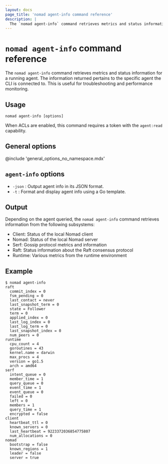 ```yaml
---
layout: docs
page_title: 'nomad agent-info command reference'
description: |
  The `nomad agent-info` command retrieves metrics and status information for a running agent. Use this command to review agent data from the client, nomad, serf, raft, and runtime subsystems.
---
```


# `nomad agent-info` command reference

The `nomad agent-info` command retrieves metrics and status information for a
running agent. The information returned pertains to the specific agent the CLI
is connected to. This is useful for troubleshooting and performance monitoring.

## Usage

```plaintext
nomad agent-info [options]
```

When ACLs are enabled, this command requires a token with the `agent:read`
capability.

## General options

@include 'general_options_no_namespace.mdx'

## `agent-info` options

- `-json` : Output agent info in its JSON format.
- `-t` : Format and display agent info using a Go template.

## Output

Depending on the agent queried, the `nomad agent-info` command retrieves
information from the following subsystems:

- Client: Status of the local Nomad client
- Nomad: Status of the local Nomad server
- Serf: Gossip protocol metrics and information
- Raft: Status information about the Raft consensus protocol
- Runtime: Various metrics from the runtime environment

## Example

```shell-session
$ nomad agent-info
raft
  commit_index = 0
  fsm_pending = 0
  last_contact = never
  last_snapshot_term = 0
  state = Follower
  term = 0
  applied_index = 0
  last_log_index = 0
  last_log_term = 0
  last_snapshot_index = 0
  num_peers = 0
runtime
  cpu_count = 4
  goroutines = 43
  kernel.name = darwin
  max_procs = 4
  version = go1.5
  arch = amd64
serf
  intent_queue = 0
  member_time = 1
  query_queue = 0
  event_time = 1
  event_queue = 0
  failed = 0
  left = 0
  members = 1
  query_time = 1
  encrypted = false
client
  heartbeat_ttl = 0
  known_servers = 0
  last_heartbeat = 9223372036854775807
  num_allocations = 0
nomad
  bootstrap = false
  known_regions = 1
  leader = false
  server = true
```
